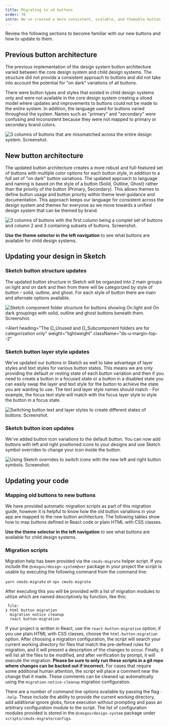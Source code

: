 ```yaml
---
title: Migrating to v4 buttons
order: 70
intro: We've created a more consistent, scalable, and themable button framework for the CMS design system.
---
```




<Alert variation="warn" heading="The CMS Design System v4 release introduces an updated button architecture that is not backward compatible with previous versions of the design system." className="ds-u-measure--wide">
  Review the following sections to become familiar with our new buttons and how to update to them.
</Alert>

## Previous button architecture

The previous implementation of the design system button architecture varied between the core design system and child design systems. The structure did not provide a consistent approach to buttons and did not take into account the potential for "on dark" variations of all buttons.

There were button types and styles that existed in child design systems only and were not available in the core design system creating a siloed model where updates and improvements to buttons could not be made to the entire system. In addition, the language used for buttons varied throughout the system. Names such as "primary" and "secondary" were confusing and inconsistent because they were not mapped to primary or secondary brand colors.

<img
  alt="3 columns of buttons that are missmatched across the entire design system. Screenshot."
  src={oldButtons}
  class="ds-u-border--1"
/>

## New button architecture 

The updated button architecture creates a more robust and full-featured set of buttons with multiple color options for each button style, in addition to a full set of "on dark" button variations. The updated approach to language and naming is based on the style of a button (Solid, Outline, Ghost) rather than the priority of the button (Primary, Secondary). This allows themes to define button usage and button priority within theme level guidance and documentation. This approach keeps our language for consistent across the design system and themes for everyone as we move towards a unified design system that can be themed by brand.

<img
  alt="3 columns of buttons with the first column being a complet set of buttons and column 2 and 3 containing subsets of buttons. Screenshot."
  src={newButtons}
  class="ds-u-border--1"
/>

**Use the theme selector in the left navigation** to see what buttons are available for child design systems.

<ButtonVariationsTable />

## Updating your design in Sketch 

### Sketch button structure updates

The updated button structure in Sketch will be organzed into 2 main groups on light and on dark and then from there will be categorized by style of button - solid, outline, and ghost. For each style of button there are main and alternate options available. 

<img
  alt="Sketch component folder structure for buttons showing On light and On dark groupings with solid, outline and ghost buttons beneath them. Screenshot."
  src={sketchButtonStrucutre}
  class="ds-u-border--1"
/>

<Alert
  heading="The Ω_Unused and Ω_Subcomponent folders are for categorization only"
  weight="lightweight"
  className="ds-u-margin-top--2"
>
</Alert>

### Sketch button layer style updates

We've updated our buttons in Sketch as well to take advantage of layer styles and text styles for various button states. This means we are only providing the default or resting state of each button variation and then if you need to create a button in a focused state or a button in a disabled state you can easily swap the layer and text style for the button to achieve the state you are wanting to use. The text and layer style names should match - For example, the focus text style will match with the focus layer style to style the button in a focus state. 

<img
  alt="Switching button text and layer styles to create different states of buttons. Screenshot."
  src={sketchChangingButtons}
  class="ds-u-border--1"
/>

### Sketch button icon updates

We've added button icon variations to the default button. You can now add buttons with left and right positioned icons to your designs and use Sketch symbol overrides to change your icon inside the button. 

<img
  alt="Using Sketch overrides to switch icons with the new left and right button symbols. Screenshot."
  src={sketchIconButtons}
  class="ds-u-border--1"
/>

## Updating your code

### Mapping old buttons to new buttons

We have provided automatic migration scripts as part of this migration guide, however it is helpful to know how the old button variations in your app are mapped to the new button architecture. The following tables show how to map buttons defined in React code or plain HTML with CSS classes. 

**Use the theme selector in the left navigation** to see what buttons are available for child design systems.

<ButtonMigrationTable />

### Migration scripts

Migration help has been provided via the `cmsds-migrate` helper script. If you include the `@cmsgov/design-system@ver` package in your project the script is usable by executing the following command from the command line:

`yarn cmsds-migrate` or `npx cmsds-migrate`

After executing this you will be provided with a list of migration modules to utilize which are named descriptively by function, like this:

```
 file: 
❯ html button migration
  migration notice cleanup
  react button-migration
```

If your project is written in React, use the `react-button-migration` option; if you use plain HTML with CSS classes, choose the `html-button-migration` option. After choosing a migration configuration, the script will search your current working directory for files that match the pre-defined rules for migration, and it will present a description of the changes to occur. Finally, it will list all the files to be modified, and after verification by prompt, it will execute the migration. **Please be sure to only run these scripts in a git repo where changes can be backed out if incorrect.** For cases that require some additional human attention, the script will place a comment near the change that it made. These comments can be cleaned up automatically using the `migration-notice-cleanup` migration configuration.

There are a number of command line options available by passing the flag `--help`. These include the ability to provide the current working directory, add additional ignore globs, force execution without prompting and pass an arbitrary configuration module to the script. The list of configuration modules provided is stored in the `@cmsgov/design-system` package under `scripts/cmsds-migrate/configs`.
